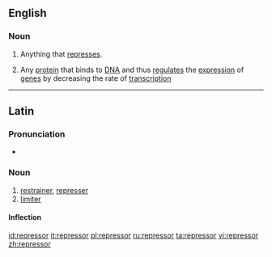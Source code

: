 {{also|Repressor}}
==English==

===Noun===
{{wikipedia}}
{{en-noun}}

# Anything that [[repress]]es.
# {{label|en|genetics}} Any [[protein]] that binds to [[DNA]] and thus [[regulate]]s the [[expression]] of [[gene]]s by decreasing the rate of [[transcription]]

----

==Latin==

===Pronunciation===
* {{la-pronunc|repressor}}

===Noun===
{{la-noun|repressor||repressōris|m|third}}

# [[restrainer]], [[represser]]
# [[limiter]]

====Inflection====
{{la-decl-3rd|repressor}}

[[id:repressor]]
[[it:repressor]]
[[pl:repressor]]
[[ru:repressor]]
[[ta:repressor]]
[[vi:repressor]]
[[zh:repressor]]